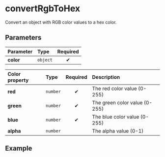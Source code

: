 
# convertRgbToHex

Convert an object with RGB color values to a hex color.

## Parameters

| Parameter | Type     | Required |
| :-------- | :------- | :------: |
| **color** | `object` |    ✔     |

| Color property | Type     | Required | Description                   |
| :------------- | :------- | :------: | :---------------------------- |
| **red**        | `number` |    ✔     | The red color value (0-255)   |
| **green**      | `number` |    ✔     | The green color value (0-255) |
| **blue**       | `number` |    ✔     | The blue color value (0-255)  |
| **alpha**      | `number` |          | The alpha value (0-1)         |

## Example

<Example red={128} green={128} blue={128} alpha={1} />
